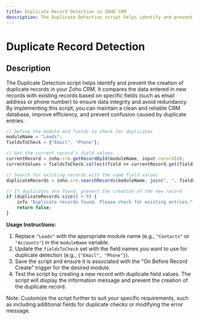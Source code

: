 ```yaml
---
title: Duplicate Record Detection in ZOHO CRM
description: The Duplicate Detection script helps identify and prevent the creation of duplicate records in your Zoho CRM.
---
```


# Duplicate Record Detection

## Description
The Duplicate Detection script helps identify and prevent the creation of duplicate records in your Zoho CRM. It compares the data entered in new records with existing records based on specific fields (such as email address or phone number) to ensure data integrity and avoid redundancy. By implementing this script, you can maintain a clean and reliable CRM database, improve efficiency, and prevent confusion caused by duplicate entries.


```javascript
// Define the module and fields to check for duplicates
moduleName = "Leads";
fieldsToCheck = {"Email", "Phone"};

// Get the current record's field values
currentRecord = zoho.crm.getRecordById(moduleName, input.recordId);
currentValues = fieldsToCheck.collect(field => currentRecord.get(field));

// Search for existing records with the same field values
duplicateRecords = zoho.crm.searchRecords(moduleName, join(", ", fieldsToCheck.collect(field => field + ":equals:" + currentRecord.get(field))));

// If duplicates are found, prevent the creation of the new record
if (duplicateRecords.size() > 0) {
    info "Duplicate records found. Please check for existing entries.";
    return false;
}
```

**Usage Instructions:**
1. Replace `"Leads"` with the appropriate module name (e.g., `"Contacts"` or `"Accounts"`) in the `moduleName` variable.
2. Update the `fieldsToCheck` set with the field names you want to use for duplicate detection (e.g., `{"Email", "Phone"}`).
3. Save the script and ensure it is associated with the "On Before Record Create" trigger for the desired module.
4. Test the script by creating a new record with duplicate field values. The script will display the information message and prevent the creation of the duplicate record.

Note: Customize the script further to suit your specific requirements, such as including additional fields for duplicate checks or modifying the error message.